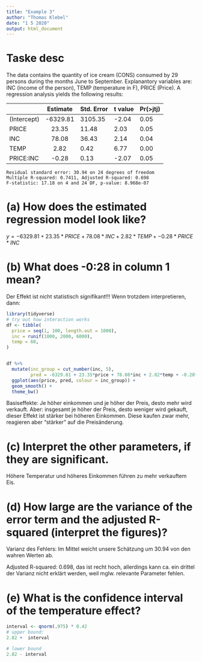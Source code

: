 ```yaml
---
title: "Example 3"
author: "Thomas Klebel"
date: "1 5 2020"
output: html_document
---
```


# Taske desc
The data contains the quantity of ice cream (CONS) consumed by 29 persons during the months
June to September. Explanantory variables are: INC (income of the person), TEMP (temperature
in F), PRICE (Price). A regression analysis yields the following results:

            Estimate   Std. Error  t value   Pr(>jtj)
---------  ----------  ----------  --------  --------
(Intercept) -6329.81    3105.35     -2.04      0.05
PRICE          23.35      11.48      2.03      0.05
INC            78.08      36.43      2.14      0.04
TEMP            2.82       0.42      6.77      0.00
PRICE:INC      -0.28       0.13      -2.07     0.05

```
Residual standard error: 30.94 on 24 degrees of freedom
Multiple R-squared: 0.7411, Adjusted R-squared: 0.698
F-statistic: 17.18 on 4 and 24 DF, p-value: 8.968e-07
```

# (a) How does the estimated regression model look like?

$y = -6329.81 + 23.35*PRICE + 78.08*INC + 2.82*TEMP + -0.28*PRICE*INC$

# (b) What does -0:28 in column 1 mean?
Der Effekt ist nicht statistisch signifikant!!! Wenn trotzdem interpretieren, 
dann: 
```r
library(tidyverse)
# try out how interaction works
df <- tibble(
  price = seq(1, 100, length.out = 1000),
  inc = runif(1000, 2000, 6000),
  temp = 60,
)


df %>% 
  mutate(inc_group = cut_number(inc, 5),
         pred = -6329.81 + 23.35*price + 78.08*inc + 2.82*temp + -0.28*price*inc) %>% 
  ggplot(aes(price, pred, colour = inc_group)) +
  geom_smooth() +
  theme_bw()
```



Basiseffekte: Je höher einkommen und je höher der Preis, desto mehr wird verkauft.
Aber: insgesamt je höher der Preis, desto weniger wird gekauft, dieser Effekt ist
stärker bei höheren Einkommen. Diese kaufen zwar mehr, reagieren aber "stärker"
auf die Preisänderung.

# (c) Interpret the other parameters, if they are significant.
Höhere Temperatur und höheres Einkommen führen zu mehr verkauftem Eis.

# (d) How large are the variance of the error term and the adjusted R-squared (interpret the figures)?
Varianz des Fehlers: Im Mittel weicht unsere Schätzung um 30.94 von den wahren
Werten ab.


Adjusted R-squared: 0.698, das ist recht hoch, allerdings kann ca. ein drittel
der Varianz nicht erklärt werden, weil mglw. relevante Parameter fehlen.

# (e) What is the confidence interval of the temperature effect?
```r
interval <- qnorm(.975) * 0.42
# upper bound:
2.82 +  interval

# lower bound
2.82 - interval
```

